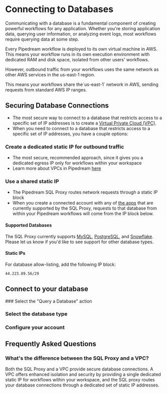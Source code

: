 
# Connecting to Databases
Communicating with a database is a fundamental component of creating powerful workflows for any application. Whether you're storing application data, querying user information, or analyzing event logs, most workflows require querying data at some step.

Every Pipedream workflow is deployed to its own virtual machine in AWS. This means your workflow runs in its own execution environment with dedicated RAM and disk space, isolated from other users' workflows.

However, outbound traffic from your workflows uses the same network as other AWS services in the us-east-1 region.

<Callout type="info">
 This means your workflows share the`us-east-1` network in AWS, sending requests from standard AWS IP ranges.
</Callout>

## Securing Database Connections
- The most secure way to connect to a database that restricts access to a specific set of IP addresses is to create a [Virtual Private Cloud (VPC)](/workflows/vpc).
- When you need to connect to a database that restricts access to a specific set of IP addresses, you have a couple options:

### Create a dedicated static IP for outbound traffic
- The most secure, recommended approach, since it gives you a dedicated egress IP only for workflows within your workspace
- Learn more about VPCs in Pipedream [here](/workflows/vpc)

### Use a shared static IP
- The Pipedream SQL Proxy routes network requests through a static IP block
- When you create a connected account with any of [the apps](#supported-databases) that are currently supported by the SQL Proxy, requests to that database from within your Pipedream workflows will come from the IP block below.

#### Supported Databases
The SQL Proxy currently supports [MySQL](https://pipedream.com/apps/mysql), [PostgreSQL](https://pipedream.com/apps/postgresql), and [Snowflake](https://pipedream.com/apps/snowflake). Please let us know if you'd like to see support for other database types.

#### Static IPs
For database allow-listing, add the following IP block:
```
44.223.89.56/29
```

## Connect to your database

<Steps>
### Select the "Query a Database" action

### Select the database type

### Configure your account


</Steps>

## Frequently Asked Questions

### What's the difference between the SQL Proxy and a VPC?
Both the SQL Proxy and a VPC provide secure database connections. A VPC offers enhanced isolation and security by providing a single dedicated static IP for workflows within your workspace, and the SQL proxy routes your database connections through a dedicated set of static IP addresses.
